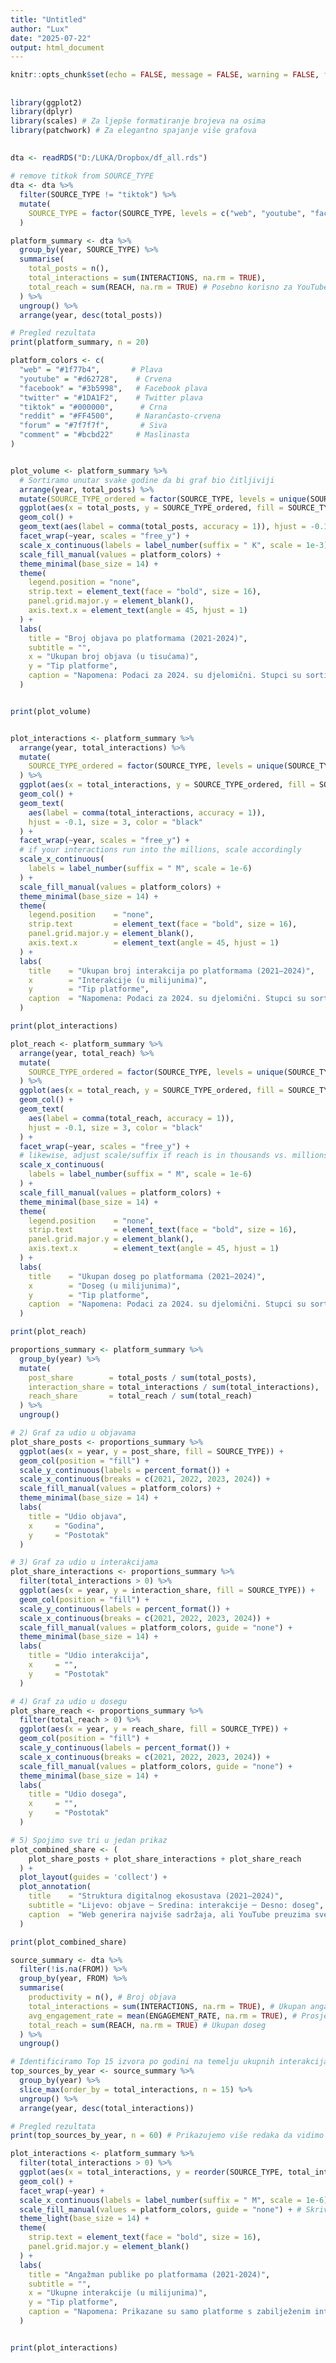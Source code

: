 ```yaml
---
title: "Untitled"
author: "Lux"
date: "2025-07-22"
output: html_document
---
```


```r
knitr::opts_chunk$set(echo = FALSE, message = FALSE, warning = FALSE, fig.width = 10, fig.height = 8)
```

## 


```r
library(ggplot2)
library(dplyr)
library(scales) # Za ljepše formatiranje brojeva na osima
library(patchwork) # Za elegantno spajanje više grafova

```

## 


```r
dta <- readRDS("D:/LUKA/Dropbox/df_all.rds")

# remove titkok from SOURCE_TYPE
dta <- dta %>%
  filter(SOURCE_TYPE != "tiktok") %>%
  mutate(
    SOURCE_TYPE = factor(SOURCE_TYPE, levels = c("web", "youtube", "facebook", "twitter", "reddit", "forum", "comment"))
  )

```


```r
platform_summary <- dta %>%
  group_by(year, SOURCE_TYPE) %>%
  summarise(
    total_posts = n(),
    total_interactions = sum(INTERACTIONS, na.rm = TRUE),
    total_reach = sum(REACH, na.rm = TRUE) # Posebno korisno za YouTube/video
  ) %>%
  ungroup() %>%
  arrange(year, desc(total_posts))

# Pregled rezultata
print(platform_summary, n = 20)
```

```r
platform_colors <- c(
  "web" = "#1f77b4",       # Plava
  "youtube" = "#d62728",    # Crvena
  "facebook" = "#3b5998",   # Facebook plava
  "twitter" = "#1DA1F2",    # Twitter plava
  "tiktok" = "#000000",      # Crna
  "reddit" = "#FF4500",     # Narančasto-crvena
  "forum" = "#7f7f7f",       # Siva
  "comment" = "#bcbd22"     # Maslinasta
)


plot_volume <- platform_summary %>%
  # Sortiramo unutar svake godine da bi graf bio čitljiviji
  arrange(year, total_posts) %>%
  mutate(SOURCE_TYPE_ordered = factor(SOURCE_TYPE, levels = unique(SOURCE_TYPE))) %>%
  ggplot(aes(x = total_posts, y = SOURCE_TYPE_ordered, fill = SOURCE_TYPE)) +
  geom_col() +
  geom_text(aes(label = comma(total_posts, accuracy = 1)), hjust = -0.1, size = 3, color = "black") +
  facet_wrap(~year, scales = "free_y") +
  scale_x_continuous(labels = label_number(suffix = " K", scale = 1e-3)) +
  scale_fill_manual(values = platform_colors) +
  theme_minimal(base_size = 14) +
  theme(
    legend.position = "none",
    strip.text = element_text(face = "bold", size = 16),
    panel.grid.major.y = element_blank(),
    axis.text.x = element_text(angle = 45, hjust = 1)
  ) +
  labs(
    title = "Broj objava po platformama (2021-2024)",
    subtitle = "",
    x = "Ukupan broj objava (u tisućama)",
    y = "Tip platforme",
    caption = "Napomena: Podaci za 2024. su djelomični. Stupci su sortirani po volumenu."
  )


print(plot_volume)



```


```r
plot_interactions <- platform_summary %>%
  arrange(year, total_interactions) %>%
  mutate(
    SOURCE_TYPE_ordered = factor(SOURCE_TYPE, levels = unique(SOURCE_TYPE))
  ) %>%
  ggplot(aes(x = total_interactions, y = SOURCE_TYPE_ordered, fill = SOURCE_TYPE)) +
  geom_col() +
  geom_text(
    aes(label = comma(total_interactions, accuracy = 1)),
    hjust = -0.1, size = 3, color = "black"
  ) +
  facet_wrap(~year, scales = "free_y") +
  # if your interactions run into the millions, scale accordingly
  scale_x_continuous(
    labels = label_number(suffix = " M", scale = 1e-6)
  ) +
  scale_fill_manual(values = platform_colors) +
  theme_minimal(base_size = 14) +
  theme(
    legend.position    = "none",
    strip.text         = element_text(face = "bold", size = 16),
    panel.grid.major.y = element_blank(),
    axis.text.x        = element_text(angle = 45, hjust = 1)
  ) +
  labs(
    title    = "Ukupan broj interakcija po platformama (2021–2024)",
    x        = "Interakcije (u milijunima)",
    y        = "Tip platforme",
    caption  = "Napomena: Podaci za 2024. su djelomični. Stupci su sortirani po volumenu."
  )

print(plot_interactions)
```



```r
plot_reach <- platform_summary %>%
  arrange(year, total_reach) %>%
  mutate(
    SOURCE_TYPE_ordered = factor(SOURCE_TYPE, levels = unique(SOURCE_TYPE))
  ) %>%
  ggplot(aes(x = total_reach, y = SOURCE_TYPE_ordered, fill = SOURCE_TYPE)) +
  geom_col() +
  geom_text(
    aes(label = comma(total_reach, accuracy = 1)),
    hjust = -0.1, size = 3, color = "black"
  ) +
  facet_wrap(~year, scales = "free_y") +
  # likewise, adjust scale/suffix if reach is in thousands vs. millions
  scale_x_continuous(
    labels = label_number(suffix = " M", scale = 1e-6)
  ) +
  scale_fill_manual(values = platform_colors) +
  theme_minimal(base_size = 14) +
  theme(
    legend.position    = "none",
    strip.text         = element_text(face = "bold", size = 16),
    panel.grid.major.y = element_blank(),
    axis.text.x        = element_text(angle = 45, hjust = 1)
  ) +
  labs(
    title    = "Ukupan doseg po platformama (2021–2024)",
    x        = "Doseg (u milijunima)",
    y        = "Tip platforme",
    caption  = "Napomena: Podaci za 2024. su djelomični. Stupci su sortirani po volumenu."
  )

print(plot_reach)
```



```r
proportions_summary <- platform_summary %>%
  group_by(year) %>%
  mutate(
    post_share        = total_posts / sum(total_posts),
    interaction_share = total_interactions / sum(total_interactions),
    reach_share       = total_reach / sum(total_reach)
  ) %>%
  ungroup()

# 2) Graf za udio u objavama
plot_share_posts <- proportions_summary %>%
  ggplot(aes(x = year, y = post_share, fill = SOURCE_TYPE)) +
  geom_col(position = "fill") +
  scale_y_continuous(labels = percent_format()) +
  scale_x_continuous(breaks = c(2021, 2022, 2023, 2024)) +
  scale_fill_manual(values = platform_colors) +
  theme_minimal(base_size = 14) +
  labs(
    title = "Udio objava",
    x     = "Godina",
    y     = "Postotak"
  )

# 3) Graf za udio u interakcijama
plot_share_interactions <- proportions_summary %>%
  filter(total_interactions > 0) %>%
  ggplot(aes(x = year, y = interaction_share, fill = SOURCE_TYPE)) +
  geom_col(position = "fill") +
  scale_y_continuous(labels = percent_format()) +
  scale_x_continuous(breaks = c(2021, 2022, 2023, 2024)) +
  scale_fill_manual(values = platform_colors, guide = "none") +
  theme_minimal(base_size = 14) +
  labs(
    title = "Udio interakcija",
    x     = "",
    y     = "Postotak"
  )

# 4) Graf za udio u dosegu
plot_share_reach <- proportions_summary %>%
  filter(total_reach > 0) %>%
  ggplot(aes(x = year, y = reach_share, fill = SOURCE_TYPE)) +
  geom_col(position = "fill") +
  scale_y_continuous(labels = percent_format()) +
  scale_x_continuous(breaks = c(2021, 2022, 2023, 2024)) +
  scale_fill_manual(values = platform_colors, guide = "none") +
  theme_minimal(base_size = 14) +
  labs(
    title = "Udio dosega",
    x     = "",
    y     = "Postotak"
  )

# 5) Spojimo sve tri u jedan prikaz
plot_combined_share <- (
    plot_share_posts + plot_share_interactions + plot_share_reach
  ) +
  plot_layout(guides = 'collect') +
  plot_annotation(
    title    = "Struktura digitalnog ekosustava (2021–2024)",
    subtitle = "Lijevo: objave ─ Sredina: interakcije ─ Desno: doseg",
    caption  = "Web generira najviše sadržaja, ali YouTube preuzima sve veći dio interakcija i dosega."
  )

print(plot_combined_share)
```


```r
source_summary <- dta %>%
  filter(!is.na(FROM)) %>%
  group_by(year, FROM) %>%
  summarise(
    productivity = n(), # Broj objava
    total_interactions = sum(INTERACTIONS, na.rm = TRUE), # Ukupan angažman
    avg_engagement_rate = mean(ENGAGEMENT_RATE, na.rm = TRUE), # Prosječna stopa angažmana
    total_reach = sum(REACH, na.rm = TRUE) # Ukupan doseg
  ) %>%
  ungroup()

# Identificiramo Top 15 izvora po godini na temelju ukupnih interakcija
top_sources_by_year <- source_summary %>%
  group_by(year) %>%
  slice_max(order_by = total_interactions, n = 15) %>%
  ungroup() %>%
  arrange(year, desc(total_interactions))

# Pregled rezultata
print(top_sources_by_year, n = 60) # Prikazujemo više redaka da vidimo rezultate za sve godine
```

```r
plot_interactions <- platform_summary %>%
  filter(total_interactions > 0) %>%
  ggplot(aes(x = total_interactions, y = reorder(SOURCE_TYPE, total_interactions), fill = SOURCE_TYPE)) +
  geom_col() +
  facet_wrap(~year) +
  scale_x_continuous(labels = label_number(suffix = " M", scale = 1e-6)) +
  scale_fill_manual(values = platform_colors, guide = "none") + # Skrivamo legendu jer je redundantna
  theme_light(base_size = 14) +
  theme(
    strip.text = element_text(face = "bold", size = 16),
    panel.grid.major.y = element_blank()
  ) +
  labs(
    title = "Angažman publike po platformama (2021-2024)",
    subtitle = "",
    x = "Ukupne interakcije (u milijunima)",
    y = "Tip platforme",
    caption = "Napomena: Prikazane su samo platforme s zabilježenim interakcijama."
  )


print(plot_interactions)
```


















